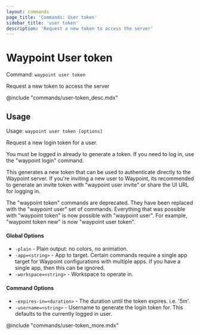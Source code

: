 ```yaml
---
layout: commands
page_title: 'Commands: User token'
sidebar_title: 'user token'
description: 'Request a new token to access the server'
---
```


# Waypoint User token

Command: `waypoint user token`

Request a new token to access the server

@include "commands/user-token_desc.mdx"

## Usage

Usage: `waypoint user token [options]`

Request a new login token for a user.

You must be logged in already to generate a token. If you need to
log in, use the "waypoint login" command.

This generates a new token that can be used to authenticate directly
to the Waypoint server. If you're inviting a new user to Waypoint,
its recommended to generate an invite token with "waypoint user invite"
or share the UI URL for logging in.

The "waypoint token" commands are deprecated. They have been replaced with
the "waypoint user" set of commands. Everything that was possible with
"waypoint token" is now possible with "waypoint user". For example,
"waypoint token new" is now "waypoint user token".

#### Global Options

- `-plain` - Plain output: no colors, no animation.
- `-app=<string>` - App to target. Certain commands require a single app target for Waypoint configurations with multiple apps. If you have a single app, then this can be ignored.
- `-workspace=<string>` - Workspace to operate in.

#### Command Options

- `-expires-in=<duration>` - The duration until the token expires. i.e. '5m'.
- `-username=<string>` - Username to generate the login token for. This defaults to the currently logged in user.

@include "commands/user-token_more.mdx"
